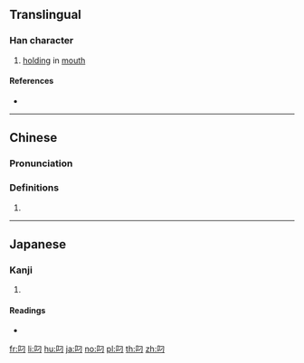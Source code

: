 ==Translingual==

===Han character===
{{Han char|rn=30|rad=口|as=02|sn=5|four=67020|canj=RSM|ids=⿰口刁}}

# [[hold]]ing in [[mouth]]

====References====
* {{Han ref|kx=0174.091|dkj=03270|hdz=10573.010|uh=53FC|ud=21500|bh=A570|bd=42352}}

----

==Chinese==
{{zh-forms}}

===Pronunciation===
{{zh-pron
|m=diāo
|c=diu1
|h=pfs=
|md=
|mn=toh
|w=
|mc=y
|oc=y
|cat=
}}

===Definitions===
{{zh-hanzi}}

# {{rfdef|lang=zh}}

----

==Japanese==

===Kanji===
{{ja-kanji|grade=|rs=口02}}

# {{defn|lang=ja|sort=口02}}

====Readings====
* {{ja-readings|on=[[ちょう]] (chō)|kun=[[くわえる]] (kuwaeru)}}

[[fr:叼]]
[[li:叼]]
[[hu:叼]]
[[ja:叼]]
[[no:叼]]
[[pl:叼]]
[[th:叼]]
[[zh:叼]]